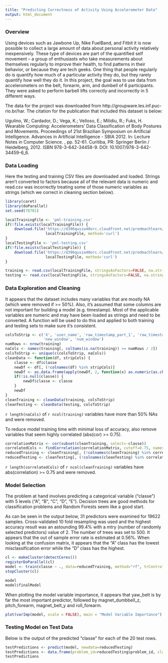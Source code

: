 ```yaml
---
title: "Predicting Correctness of Activity Using Accelerometer Data"
output: html_document
---
```


### Overview
Using devices such as Jawbone Up, Nike FuelBand, and Fitbit it is now possible to collect a large amount of data about personal activity relatively inexpensively. These type of devices are part of the quantified self movement – a group of enthusiasts who take measurements about themselves regularly to improve their health, to find patterns in their behavior, or because they are tech geeks. One thing that people regularly do is quantify how much of a particular activity they do, but they rarely quantify how well they do it. In this project, the goal was to use data from accelerometers on the belt, forearm, arm, and dumbell of 6 participants. They were asked to perform barbell lifts correctly and incorrectly in 5 different ways.

The data for the project was downloaded from http://groupware.les.inf.puc-rio.br/har.  The citation for the publication that included this dataset is below:

Ugulino, W.; Cardador, D.; Vega, K.; Velloso, E.; Milidiu, R.; Fuks, H. Wearable Computing: Accelerometers' Data Classification of Body Postures and Movements. Proceedings of 21st Brazilian Symposium on Artificial Intelligence. Advances in Artificial Intelligence - SBIA 2012. In: Lecture Notes in Computer Science. , pp. 52-61. Curitiba, PR: Springer Berlin / Heidelberg, 2012. ISBN 978-3-642-34458-9. DOI: 10.1007/978-3-642-34459-6_6. 

### Data Loading

Here the testing and training CSV files are downloaded and loaded. Strings aren't converted to factors because all of the relevant data is numeric and read.csv was incorrectly treating some of those numeric variables as strings (which we correct in cleaning section below).
```r
library(caret)
library(doParallel)
set.seed(78701)
```

```r
localTrainingFile <- 'pml-training.csv'
if(!file.exists(localTrainingFile)) {
    download.file('https://d396qusza40orc.cloudfront.net/predmachlearn/pml-training.csv',
                  localTrainingFile, method='curl')
}
localTestingFile <- 'pml-testing.csv'
if(!file.exists(localTestingFile)) {
    download.file('https://d396qusza40orc.cloudfront.net/predmachlearn/pml-testing.csv',
                  localTestingFile, method='curl')
}
```
```r
training <- read.csv(localTrainingFile, stringsAsFactors=FALSE, na.strings=c("NA", ""))
testing <- read.csv(localTestingFile, stringsAsFactors=FALSE, na.strings=c("NA", ""))
```

### Data Exploration and Cleaning
It appears that the dataset includes many variables that are mostly NA (which were removed if >= 50%). Also, it's assumed that some columns are not important for building a model (e.g. timestamp).  Most of the applicable variables are numeric and may have been loaded as strings and need to be converted. A function will be used to do this and applied to both training and testing sets to make sure it's consistent.
```r
colsToStrip <- c('X', 'user_name', 'raw_timestamp_part_1', 'raw_timestamp_part_2', 'cvtd_timestamp',
                 'new_window', 'num_window')
numRows <- nrow(training)
naCols <- names(training[, colSums(is.na(training)) >= numRows / 2])
colsToStrip <- unique(c(colsToStrip, naCols))
cleanData <- function(df, stripCols) {
    classe <- df$classe
    newDf <- df[, (!colnames(df) %in% stripCols)]
    newDf <- as.data.frame(apply(newDf, 2, function(x) as.numeric(as.character(x))))
    if(!is.null(classe)) {
        newDf$classe <- classe
    }
    newDf
}
cleanTraining <- cleanData(training, colsToStrip)
cleanTesting <- cleanData(testing, colsToStrip)
```

`r length(naCols)` of `r ncol(training)` variables have more than 50% NAs and were removed.

To reduce model training time with minimal loss of accuracy, also remove variables that seem highly correlated (abs(cor) >= 0.75).
```r
correlationMatrix <- cor(subset(cleanTraining, select=-classe))
correlatedCols <- findCorrelation(correlationMatrix, cutoff=0.75, names=TRUE)
reducedTraining <- cleanTraining[, (!colnames(cleanTraining) %in% correlatedCols)]
reducedTesting <- cleanTesting[, (!colnames(cleanTesting) %in% correlatedCols)]
```

`r length(correlatedCols)` of `r ncol(cleanTraining)` variables have abs(correlation) >= 0.75 and were removed.

### Model Selection
The problem at hand involves predicting a categorical variable ("classe") with 5 levels ("A", "B", "C", "D", "E"). Decision trees are good methods for classification problems and Random Forests seem like a good start.

As can be seen in the output below, 31 predictors were examined for 19622 samples. Cross-validated 10 fold resampling was used and the highest accuracy result was an astounding 99.4% with a mtry (number of randomly selected predictors) value of 2.  The number of trees was set to 500.  It appears that the out of sample error rate is estimated at 0.56%.  When looking at the confusion matrix, it appears that the "A" class has the lowest misclassification error while the "D" class has the highest.
```r
cl <- makeCluster(detectCores())
registerDoParallel(cl)
model <- train(classe ~ ., data=reducedTraining, method="rf", trControl=trainControl(method="cv"), number=3)
stopCluster(cl)
```
```r
model
model$finalModel
```

When plotting the model variable importance, it appears that yaw_belt is by far the most important predictor, followed by magnet_dumbbell_z, pitch_forearm, magnet_belt_y and roll_forearm.
```r
plot(varImp(model, scale = FALSE), main = "Model Variable Importance")
```

### Testing Model on Test Data
Below is the output of the predicted "classe" for each of the 20 test rows.
```r
testPredictions <- predict(model, newdata=reducedTesting)
testPredictions <- data.frame(problem_id=reducedTesting$problem_id, classe=testPredictions)
testPredictions
```
